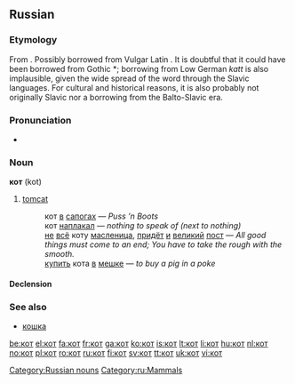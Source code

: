 {{also|kot|Kot|köt|kòt}}
==Russian==

===Etymology===
From {{proto|Slavic|kotъ|lang=ru}}. Possibly borrowed from Vulgar Latin {{term|cattus|lang=la}}. It is doubtful that it could have been borrowed from Gothic *{{Goth|𐌺𐌰𐍄𐍄𐍃}}; borrowing from Low German ''katt'' is also implausible, given the wide spread of the word through the Slavic languages. For cultural and historical reasons, it is also probably not originally Slavic nor a borrowing from the Balto-Slavic era.

===Pronunciation===
*{{audio|Ru-кот.ogg|audio}}

===Noun===
'''кот''' (kot) {{m}}

# [[tomcat]]
#:кот [[в]] [[сапог|сапогах]] — ''Puss ’n Boots''
#:кот [[наплакать|наплакал]] — ''nothing to speak of (next to nothing)''
#:[[не]] [[весь|всё]] коту [[масленица]], [[приходить|придёт]] [[и]] [[великий]] [[пост]] — ''All good things must come to an end; You have to take the rough with the smooth.''
#:[[покупать|купить]] кота [[в]] [[мешок|мешке]] — ''to buy a pig in a poke''

====Declension====
{{ru-noun-anim-2}}

===See also===
*[[кошка]]

[[Category:Russian nouns]]
[[Category:ru:Mammals]]

[[be:кот]]
[[el:кот]]
[[fa:кот]]
[[fr:кот]]
[[ga:кот]]
[[ko:кот]]
[[is:кот]]
[[lt:кот]]
[[li:кот]]
[[hu:кот]]
[[nl:кот]]
[[no:кот]]
[[pl:кот]]
[[ro:кот]]
[[ru:кот]]
[[fi:кот]]
[[sv:кот]]
[[tt:кот]]
[[uk:кот]]
[[vi:кот]]